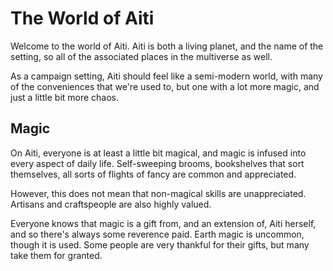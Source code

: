 
<Meta title='Intro' />

# The World of Aiti

Welcome to the world of Aiti. Aiti is both a living planet, and the name of the setting, so all of the associated places in the multiverse as well.

As a campaign setting, Aiti should feel like a semi-modern world, with many of the conveniences that we're used to, but one with a lot more magic, and just a little bit more chaos. 

## Magic

On Aiti, everyone is at least a little bit magical, and magic is infused into every aspect of daily life. Self-sweeping brooms, bookshelves that sort themselves, all sorts of flights of fancy are common and appreciated.

However, this does not mean that non-magical skills are unappreciated. Artisans and craftspeople are also highly valued.

Everyone knows that magic is a gift from, and an extension of, Aiti herself, and so there's always some reverence paid. Earth magic is uncommon, though it is used. Some people are very thankful for their gifts, but many take them for granted.